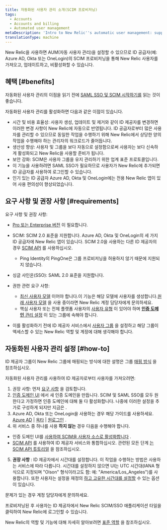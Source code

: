```yaml
---
title: 자동화된 사용자 관리 소개(SCIM 프로비저닝)
tags:
  - Accounts
  - Accounts and billing
  - Automated user management
metaDescription: 'Intro to New Relic''s automatic user management: support for SCIM provisioning for OneLogin, Okta, Azure AD, and more.'
translationType: machine
---
```


New Relic을 사용하면 AUM(자동 사용자 관리)을 설정할 수 있으므로 ID 공급자(예: Azure AD, Okta 또는 OneLogin)의 SCIM 프로비저닝을 통해 New Relic 사용자를 가져오고, 업데이트하고, 비활성화할 수 있습니다.

## 혜택 [#benefits]

자동화된 사용자 관리의 이점을 읽기 전에 [SAML SSO 및 SCIM 시작하기를](/docs/accounts/accounts-billing/new-relic-one-user-management/introduction-saml-scim) 읽는 것이 좋습니다.

자동화된 사용자 관리를 활성화하면 다음과 같은 이점이 있습니다.

* 시간 및 비용 효율성: 사용자 생성, 업데이트 및 제거와 같이 ID 제공자를 변경하면 이러한 변경 사항이 New Relic에 자동으로 반영됩니다. ID 공급자로부터 많은 사용자를 관리할 수 있으므로 동일한 작업을 수행하기 위해 New Relic에서 상당한 양의 작업을 수행해야 하는 관리자의 워크로드가 줄어듭니다.
* 생산성 향상: 사용자 및 그룹을 보다 자동으로 설정함으로써 사용자는 보다 신속하게 활성화되고 New Relic을 사용할 준비가 됩니다.
* 보안 강화: SCIM은 사용자 그룹을 유지 관리하기 위한 업계 표준 프로토콜입니다.
* 이 기능을 사용하려면 SAML SSO가 필요하므로 사용자가 New Relic에 추가되면 ID 공급자를 사용하여 로그인할 수 있습니다.
* 인기 있는 ID 공급자 Azure AD, Okta 및 OneLogin에는 전용 New Relic 앱이 있어 사용 편의성이 향상되었습니다.

## 요구 사항 및 권장 사항 [#requirements]

요구 사항 및 권장 사항:

* [Pro 또는 Enterprise 버전](https://newrelic.com/pricing) 이 필요합니다.

* SCIM: SCIM 2.0 표준을 지원합니다. Azure AD, Okta 및 OneLogin의 세 가지 ID 공급자에 New Relic 앱이 있습니다. SCIM 2.0을 사용하는 다른 ID 제공자의 경우 [SCIM API](/docs/accounts/accounts/automated-user-management/scim-support-automated-user-management) 를 사용하십시오.

  * Ping Identity의 PingOne은 그룹 프로비저닝을 허용하지 않기 때문에 지원되지 않습니다.

* 싱글 사인온(SSO): SAML 2.0 표준을 지원합니다.

* 권한 관련 요구 사항:

  * [최신 사용자 모델](/docs/accounts/original-accounts-billing/original-users-roles/overview-user-models) 이어야 합니다.이 기능은 해당 모델에 사용자를 생성합니다.[원래 사용자 모델](/docs/accounts/original-accounts-billing/original-users-roles/overview-user-models) 을 사용 중이라면 New Relic 계정 담당자에게 문의하세요.
  * 핵심 사용자 또는 전체 플랫폼 사용자의 [사용자 유형](/docs/accounts/accounts-billing/new-relic-one-user-management/user-type) 이 있어야 하며 [**인증 도메인** 관리 설정](/docs/accounts/accounts-billing/new-relic-one-user-management/user-management-concepts#admin-settings) 이 있는 그룹에 속해야 합니다.

* 이를 활성화하기 전에 ID 제공자 서비스에서 [사용자 그룹](/docs/accounts/accounts/automated-user-management/roles-permissions-automated-user-management) 을 설정하고 해당 그룹이 액세스할 수 있는 New Relic 역할 및 계정에 대해 생각해야 합니다.

## 자동화된 사용자 관리 설정 [#how-to]

ID 제공자 그룹이 New Relic 그룹에 매핑되는 방식에 대한 설명은 그룹 [매핑 방식](/docs/accounts/accounts/automated-user-management/roles-permissions-automated-user-management) 을 참조하십시오.

자동화된 사용자 관리를 사용하여 ID 제공자로부터 사용자를 가져오려면:

1. 권장 사항: 먼저 [요구 사항](#requirements) 을 검토합니다.
2. [인증 도메인 UI](/docs/accounts/accounts-billing/new-relic-one-user-management/authentication-domains-saml-sso-scim-more/#ui) 에서 새 인증 도메인을 만듭니다. SCIM 및 SAML SSO를 모두 원한다고 가정하면 인증 도메인에 대해 둘 다 활성화합니다. 나중에 이러한 설정을 추가로 구성하게 되지만 지금은 .
3. Azure AD, Okta 또는 OneLogin을 사용하는 경우 해당 가이드를 사용하세요. [Azure AD](/docs/azure-scimsso-application-configuration) \| [옥타](/docs/okta-scimsso-application-configuration) \| [원로그인](/docs/onelogin-scimsso-application-configuration) .
4. 위 서비스 중 하나를 사용 **하지 않는** 경우 다음을 수행해야 합니다.

* 인증 도메인 UI를 [사용하여 SCIM을 사용자 소스로 활성화합니다](/docs/accounts/accounts-billing/new-relic-one-user-management/authentication-domains-saml-sso-scim-more/#source-users) .
* [SCIM API](/docs/accounts/accounts/automated-user-management/scim-support-automated-user-management) 를 사용하여 ID 제공자 서비스와 통합하십시오. 관련된 모든 단계 [는 SCIM API 튜토리얼](/docs/accounts/accounts/automated-user-management/tutorial-manage-users-groups-scim) 을 참조하십시오.

5. **권장 사항** : ID 제공자에서 시간대를 설정합니다. 이 작업을 수행하는 방법은 사용하는 서비스에 따라 다릅니다. 시간대를 설정하지 않으면 UI는 UTC 시간대(IANA 형식으로 지정되며 "Olson" 형식이라고도 함: 예: "America/Los_Angeles")를 사용합니다. 또한 사용자는 설정을 재정의 [하고 고유한 시간대를 설정할](/docs/accounts/accounts-billing/general-account-settings/default-time-zone-setting) 수 있는 옵션이 있습니다.

문제가 있는 경우 계정 담당자에게 문의하세요.

프로비저닝된 후 사용자는 ID 제공자에서 New Relic SCIM/SSO 애플리케이션 타일을 클릭하여 New Relic에 로그인할 수 있습니다.

New Relic의 역할 및 기능에 대해 자세히 알아보려면 [표준 역할](/docs/accounts/accounts-billing/new-relic-one-user-management/user-management-concepts#standard-roles) 을 참조하십시오.